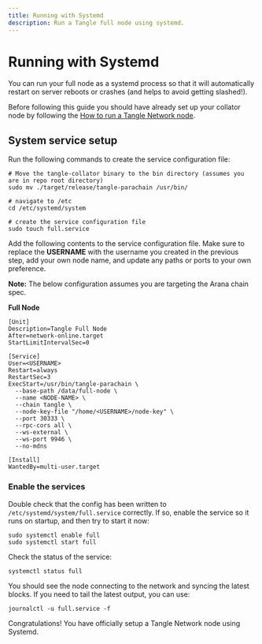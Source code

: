 ```yaml
---
title: Running with Systemd
description: Run a Tangle full node using systemd.
---
```


# Running with Systemd

You can run your full node as a systemd process so that it will automatically restart on server reboots
or crashes (and helps to avoid getting slashed!).

Before following this guide you should have already set up your collator node by following the [How to run a Tangle Network node](./v1/node-operators/run-tangle-node).

## System service setup

Run the following commands to create the service configuration file:

```
# Move the tangle-collator binary to the bin directory (assumes you are in repo root directory)
sudo mv ./target/release/tangle-parachain /usr/bin/

# navigate to /etc
cd /etc/systemd/system

# create the service configuration file
sudo touch full.service
```

Add the following contents to the service configuration file. Make sure to replace the **USERNAME** with the username you created in the previous step, add your own node name, and update
any paths or ports to your own preference.

**Note:** The below configuration assumes you are targeting the Arana chain spec.

**Full Node**

```
[Unit]
Description=Tangle Full Node
After=network-online.target
StartLimitIntervalSec=0

[Service]
User=<USERNAME>
Restart=always
RestartSec=3
ExecStart=/usr/bin/tangle-parachain \
  --base-path /data/full-node \
  --name <NODE-NAME> \
  --chain tangle \
  --node-key-file "/home/<USERNAME>/node-key" \
  --port 30333 \
  --rpc-cors all \
  --ws-external \
  --ws-port 9946 \
  --no-mdns

[Install]
WantedBy=multi-user.target
```

### Enable the services

Double check that the config has been written to `/etc/systemd/system/full.service` correctly.
If so, enable the service so it runs on startup, and then try to start it now:

```
sudo systemctl enable full
sudo systemctl start full
```

Check the status of the service:

```
systemctl status full
```

You should see the node connecting to the network and syncing the latest blocks.
If you need to tail the latest output, you can use:

```
journalctl -u full.service -f
```

Congratulations! You have officially setup a Tangle Network node using Systemd.
